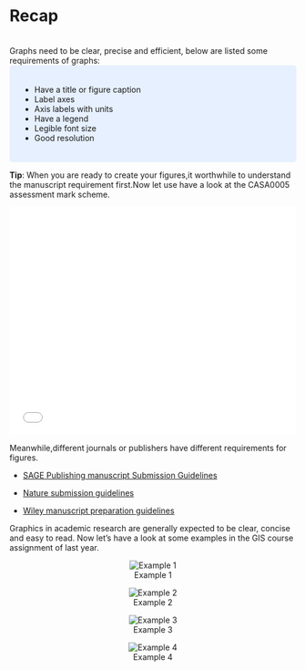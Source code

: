 # Recap 
<br>
Graphs need to be clear, precise and efficient, below are listed some requirements of graphs:
<style>
div.blue { background-color:#e6f0ff; border-radius: 5px; padding: 20px;}
</style>
<div class = "blue">
* Have a title or figure caption 
* Label axes
* Axis labels with units
* Have a legend
* Legible font size
* Good resolution
</div>
  
**Tip**: When you are ready to create your figures,it worthwhile to understand the manuscript requirement first.Now let use have a look at the CASA0005 assessment mark scheme.

   ![](GIS-MarkScheme-2020.pdf){width=100% height=400}
   
Meanwhile,different journals or publishers have different requirements for figures.

-  [SAGE Publishing manuscript Submission Guidelines](https://uk.sagepub.com/en-gb/eur/manuscript-submission-guidelines#Artwork)

-  [Nature submission guidelines](https://www.nature.com/srep/author-instructions/submission-guidelines)
 
-  [Wiley manuscript preparation guidelines](https://authorservices.wiley.com/asset/photos/electronic_artwork_guidelines.pdf)
 

Graphics in academic research are generally expected to be clear, concise and easy to read. Now let’s have a look at some examples in the GIS course assignment of last year.

<center>  
![Example 1](e6.png){out.wide="100%"}
  
![Example 2](e2.png){out.wide="100%"}
  
![Example 3](e3.png){out.wide="100%"}
  
![Example 4](e4.png){out.wide="100%"}
  
<center>





